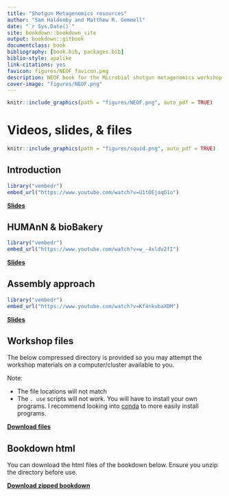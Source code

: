 ```yaml
--- 
title: "Shotgun Metagenomics resources"
author: "Sam Haldenby and Matthew R. Gemmell"
date: "`r Sys.Date()`"
site: bookdown::bookdown_site
output: bookdown::gitbook
documentclass: book
bibliography: [book.bib, packages.bib]
biblio-style: apalike
link-citations: yes
favicon: figures/NEOF_favicon.png
description: NEOF book for the Microbial shotgun metagenomics workshop resources
cover-image: "figures/NEOF.png"
---
```


```r
knitr::include_graphics(path = "figures/NEOF.png", auto_pdf = TRUE)
``` 

# Videos, slides, & files

```r
knitr::include_graphics(path = "figures/squid.png", auto_pdf = TRUE)
``` 

## Introduction

```r
library("vembedr")
embed_url("https://www.youtube.com/watch?v=U1tOEjaqO1o")
```

[__Slides__](http://www.cgr.liv.ac.uk/illum/NEOFworkshops_5bfa93ca0482d69d/Shotgun_Metagenomics/resources/Intro%20to%20Shotgun%20Metagenomics.pdf)

## HUMAnN & bioBakery

```r
library("vembedr")
embed_url("https://www.youtube.com/watch?v=w_-4xldv2fI")
```

[__Slides__](http://www.cgr.liv.ac.uk/illum/NEOFworkshops_5bfa93ca0482d69d/Shotgun_Metagenomics/resources/HUMAnN%20&%20bioBakery.pdf)

## Assembly approach

```r
library("vembedr")
embed_url("https://www.youtube.com/watch?v=Kf4nkvbaXDM")
```

[__Slides__]()

## Workshop files

The below compressed directory is provided so you may attempt the workshop materials on a computer/cluster available to you.

Note:

- The file locations will not match
- The `. use` scripts will not work. You will have to install your own programs. I recommend looking into [conda](https://docs.conda.io/en/latest/) to more easily install programs.

[__Download files__](http://www.cgr.liv.ac.uk/illum/NEOFworkshops_5bfa93ca0482d69d/Shotgun_Metagenomics/resources/Shotgun_metagenomics.zip)

## Bookdown html

You can download the html files of the bookdown below. Ensure you unzip the directory before use.

[__Download zipped bookdown__](http://www.cgr.liv.ac.uk/illum/NEOFworkshops_5bfa93ca0482d69d/Shotgun_Metagenomics/resources/NEOF_shotgun_metageomics_bookdown.zip)



<!--chapter:end:01-Shotgun_metagenomics.Rmd-->

